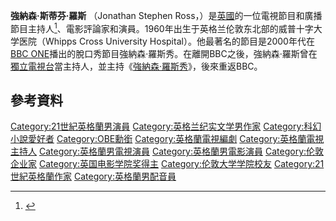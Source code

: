 {{TA
| G1 = PP|zh-tw:強納森;zh-hk:莊拿芬;zh-cn: 乔纳森;
}}{{Infobox person
| name         = 強納森·羅斯<br/>Jonathan Ross
| honorific_suffix = {{Post-nominals|country=GBR|size=100|OBE}}
| image        = Jonathan Ross by Gage Skidmore 2.jpg
| caption      = 2017年於[[聖地牙哥國際漫畫展|聖地牙哥國際漫畫展]]的羅斯
| birth_name   = Jonathan Stephen Ross
| birth_date   = {{Birth date and age|1960|11|17|df=yes}}
| birth_place  = [[英國|英國]][[倫敦|倫敦]][[雷頓斯通|雷頓斯通]]
| nationality  = {{UK}}
| other_names  = Wossy
| alma_mater   = [[南安普頓索倫特大學|南安普頓藝術學院]]<br>[[伦敦大学学院|伦敦大学学院斯拉夫與東歐文化研究院]]
| occupation   = 廣播員、電影評論家、脫口秀主持人、喜劇演員、漫畫書作家
| years_active = 1987–現在
| employer     = [[BBC|BBC]]（1997–2010，2014-現在）<br>[[獨立電視台|獨立電視台]]（2011–現在）
| notable_works = 《[[強納森·羅斯秀|強納森·羅斯秀]]》
| spouse       = {{marriage|{{link-en|珍妮·戈德曼|Jane Goldman}}|1988}}
| children     = 3
| father       = <!-- father? -->
| mother       = 瑪莎·羅斯（Martha Ross）
| relatives    = 保羅·羅斯（Paul Ross，哥哥）<br />邁爾斯·羅斯（Miles Ross，哥哥）
}}
'''強納森·斯蒂芬·羅斯''' {{Post-nominals|country=GBR|size=100|OBE}}（Jonathan Stephen Ross，{{bd|1960年|11月17日}}）是[[英國|英國]]的一位電視節目和廣播節目主持人<ref name="OBE">{{cite news|url=http://news.bbc.co.uk/1/hi/entertainment/tv_and_radio/4077812.stm|title=OBE for broadcaster Jonathan Ross|publisher=BBC|date=10 June 2005|accessdate=2016-02-04|archive-date=2009-01-11|archive-url=https://web.archive.org/web/20090111115236/http://news.bbc.co.uk/1/hi/entertainment/tv_and_radio/4077812.stm|dead-url=no}}</ref>、電影評論家和演員。1960年出生于英格兰伦敦东北部的威普十字大学医院（Whipps Cross University Hospital）。他最著名的節目是2000年代在[[BBC_ONE|BBC ONE]]播出的脫口秀節目強納森·羅斯秀。在離開BBC之後，強納森·羅斯曾在[[獨立電視台|獨立電視台]]當主持人，並主持《[[強納森·羅斯秀|強納森·羅斯秀]]》，後來重返BBC。

==參考資料==
{{Reflist}}

{{DEFAULTSORT: Ross, Jonathan}}
[[Category:21世紀英格蘭男演員|Category:21世紀英格蘭男演員]]
[[Category:英格兰纪实文学男作家|Category:英格兰纪实文学男作家]]
[[Category:科幻小說愛好者|Category:科幻小說愛好者]]
[[Category:OBE勳銜|Category:OBE勳銜]]
[[Category:英格蘭電視編劇|Category:英格蘭電視編劇]]
[[Category:英格蘭電視主持人|Category:英格蘭電視主持人]]
[[Category:英格蘭男電視演員|Category:英格蘭男電視演員]]
[[Category:英格蘭男電影演員|Category:英格蘭男電影演員]]
[[Category:伦敦企业家|Category:伦敦企业家]]
[[Category:英国电影学院奖得主|Category:英国电影学院奖得主]]
[[Category:伦敦大学学院校友|Category:伦敦大学学院校友]]
[[Category:21世紀英格蘭作家|Category:21世紀英格蘭作家]]
[[Category:英格蘭男配音員|Category:英格蘭男配音員]]
